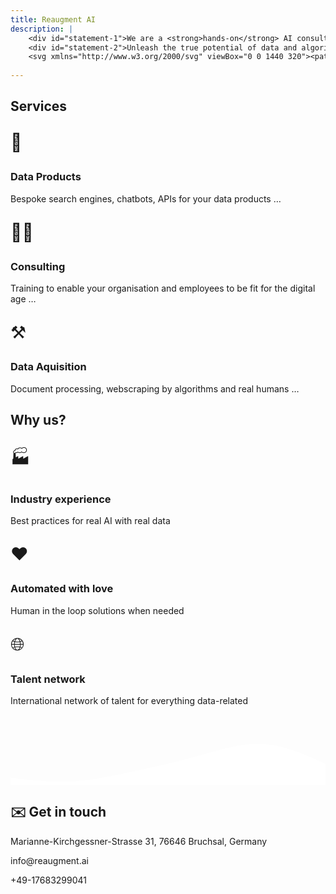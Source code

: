 ```yaml
---
title: Reaugment AI
description: |
    <div id="statement-1">We are a <strong>hands-on</strong> AI consulting company</div>
    <div id="statement-2">Unleash the true potential of data and algorithms to drive business objectives</div>
    <svg xmlns="http://www.w3.org/2000/svg" viewBox="0 0 1440 320"><path fill="#fff" fill-opacity="1" d="M0,224L0,96L288,96L288,0L576,0L576,64L864,64L864,256L1152,256L1152,192L1440,192L1440,320L1152,320L1152,320L864,320L864,320L576,320L576,320L288,320L288,320L0,320L0,320Z"></path></svg>
    
---
```



## Services

::: grid
::: {.g-col-12 .g-col-md-4}
::: {style="font-size: 200%;"}
🤖
:::

### Data Products
Bespoke search engines, chatbots, APIs for your data products ...
:::

::: {.g-col-12 .g-col-md-4}
::: {style="font-size: 200%;"}
🧑‍💻
:::

### Consulting
Training to enable your organisation and employees to be fit for the digital age ...
:::

::: {.g-col-12 .g-col-md-4}
::: {style="font-size: 200%;"}
⚒️
:::

### Data Aquisition  
Document processing, webscraping by algorithms and real humans ...
:::
:::

::: {id="why-us"}
## Why us?

::: grid
::: {.g-col-12 .g-col-md-4}
::: {style="font-size: 200%;"}
🏭
:::
### Industry experience
Best practices for real AI with real data
:::

::: {.g-col-12 .g-col-md-4}
::: {style="font-size: 200%;"}
❤️
:::

### Automated with love
Human in the loop solutions when needed
:::

::: {.g-col-12 .g-col-md-4}
::: {style="font-size: 200%;"}
🌐
:::

### Talent network
International network of talent for everything data-related
:::
:::

<svg xmlns="http://www.w3.org/2000/svg" viewBox="0 0 1440 320"><path fill="#fff" fill-opacity="1" d="M0,288L48,293.3C96,299,192,309,288,304C384,299,480,277,576,256C672,235,768,213,864,186.7C960,160,1056,128,1152,133.3C1248,139,1344,181,1392,202.7L1440,224L1440,320L1392,320C1344,320,1248,320,1152,320C1056,320,960,320,864,320C768,320,672,320,576,320C480,320,384,320,288,320C192,320,96,320,48,320L0,320Z"></path></svg>

:::


## ✉️ Get in touch

Marianne-Kirchgessner-Strasse 31, 76646 Bruchsal, Germany

info\@reaugment.ai

+49-17683299041

